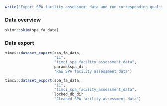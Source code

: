 ```r
write("Export SPA facility assessment data and run corresponding quality checks", stderr())
```

### Data overview

```r
skimr::skim(spa_fa_data)
```

### Data export

```r
timci::dataset_export(spa_fa_data,
                      "11",
                      "timci_spa_facility_assessment_data",
                      params$spa_dir,
                      "Raw SPA facility assessment data")
```

```r
timci::dataset_export(spa_fa_data,
                      "11",
                      "timci_spa_facility_assessment_data",
                      locked_db_dir,
                      "Cleaned SPA facility assessment data")
```
